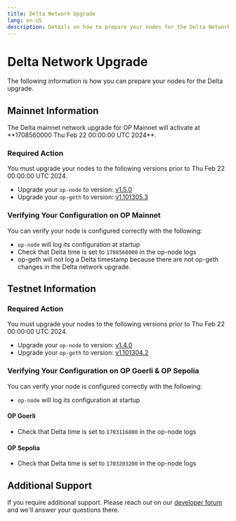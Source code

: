 ```yaml
---
title: Delta Network Upgrade
lang: en-US
description: Details on how to prepare your nodes for the Delta Network upgrade.
---
```



# Delta Network Upgrade

The following information is how you can prepare your nodes for the Delta upgrade.

## Mainnet Information

<Callout type="warning">
  The Delta mainnet network upgrade for OP Mainnet will activate at **1708560000 Thu Feb 22 00:00:00 UTC 2024**.
</Callout>

### Required Action

You must upgrade your nodes to the following versions prior to Thu Feb 22 00:00:00 UTC 2024.

*   Upgrade your `op-node` to version: [v1.5.0](https://github.com/ethereum-optimism/optimism/releases/tag/v1.5.0)
*   Upgrade your `op-geth` to version: [v1.101305.3](https://github.com/ethereum-optimism/op-geth/releases/tag/v1.101305.3)

### Verifying Your Configuration on OP Mainnet

You can verify your node is configured correctly with the following:

*   `op-node` will log its configuration at startup
*   Check that Delta time is set to `1708560000` in the op-node logs
*   op-geth will not log a Delta timestamp because there are not op-geth changes in the Delta network upgrade.

## Testnet Information

### Required Action

You must upgrade your nodes to the following versions prior to Thu Feb 22 00:00:00 UTC 2024.

*   Upgrade your `op-node` to version: [v1.4.0](https://github.com/ethereum-optimism/optimism/releases/tag/op-node%2Fv1.4.0)
*   Upgrade your `op-geth` to version: [v1.101304.2](https://github.com/ethereum-optimism/op-geth/releases/tag/v1.101304.2)

### Verifying Your Configuration on OP Goerli & OP Sepolia

You can verify your node is configured correctly with the following:

*   `op-node` will log its configuration at startup

#### OP Goerli

*   Check that Delta time is set to `1703116800` in the op-node logs

#### OP Sepolia

*   Check that Delta time is set to `1703203200` in the op-node logs

## Additional Support

If you require additional support. Please reach out on our [developer forum](https://github.com/ethereum-optimism/developers/discussions) and we'll answer your questions there.
